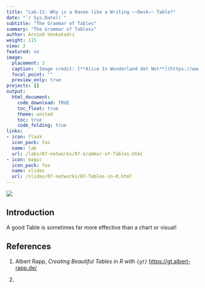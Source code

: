 ```yaml
---
title: "Lab-11: Why is a Raven like a Writing ~~Desk~~ Table?"
date: "`r Sys.Date()`"
subtitle: "The Grammar of Tables"
summary: "The Grammar of Tabless"
author: Arvind Venkatadri
weight: 115
view: 2
featured: no
image:
  placement: 2
  caption: 'Image credit: [**Alice In Wonderland dot Net**](https://www.alice-in-wonderland.net/)'
  focal_point: ""
  preview_only: true
projects: []
output: 
  html_document:
    code_download: TRUE
    toc_float: true
    theme: united
    toc: true
    code_folding: true
links:
- icon: flask
  icon_pack: fas
  name: lab
  url: /labs/07-networks/07-Grammar-of-Tables.html
- icon: magic
  icon_pack: fas
  name: slides
  url: /slides/07-networks/07-Tables-in-R.html
---
```


![](featured.jpg)


## Introduction

A good Table is sometimes far more effective than a chart or visual! 


## References

1. Albert Rapp, *Creating Beautiful Tables in R with `{gt}`* <https://gt.albert-rapp.de/>

1. 


